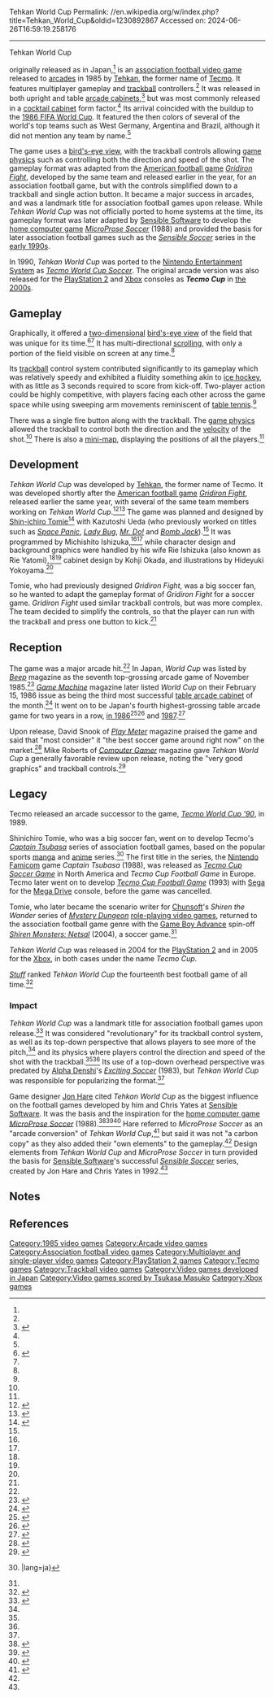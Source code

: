 Tehkan World Cup
Permalink: //en.wikipedia.org/w/index.php?title=Tehkan_World_Cup&oldid=1230892867
Accessed on: 2024-06-26T16:59:19.258176



------
Tehkan World Cup
{{Short description|1985 video game}}
{{Redirect|Tecmo Cup|the Nintendo Entertainment System game|Tecmo Cup Soccer Game|the 1989 arcade game|Tecmo World Cup '90|the Sega Mega Drive game|Tecmo Cup Football Game}}
{{Infobox video game
|title = Tehkan World Cup
|image = Tehkan-World-Cup.jpg
|caption = North American arcade flyer
|developer = [[Tehkan]]
|publisher = [[Tecmo]]
|designer = [[Shin-ichiro Tomie]]<br>Kazutoshi Ueda
|programmer = Michishito Ishizuka
|artist = Rie Ishizuka{{efn|Characters/Backgrounds}} <br> Hideyuki Yokoyama{{efn|Illustrations}} 
|composer = Tsukasa Masuko
|platforms = [[Arcade game|Arcade]], [[PlayStation 2]], [[Xbox (console)|Xbox]]
|released = {{vgrelease|JP|November 1985<ref name="Beep"/>|WW|January 1986<ref name="GM278"/><ref>{{cite web|url=http://flyers.arcade-museum.com/?page=thumbs&db=videodb&id=2378|title=The Arcade Flyer Archive}}</ref>}}
|genre = [[Sports video game|Sports]] <small>([[List of association football video games|association football]])</small>
|modes = [[Single-player video game|Single-player]], [[Multiplayer video game|multiplayer]]
}}

{{nihongo foot|'''''Tehkan World Cup''''',|テーカン ワールド カップ|Tēkan Wārudo Kappu|lead=yes|group=lower-alpha}} originally released as {{nihongo foot|'''''World Cup'''''|ワールド カップ|Wārudo Kappu|lead=yes|group=lower-alpha}} in Japan,<ref name="Beep"/> is an [[List of association football video games|association football video game]] released to [[Arcade game|arcades]] in 1985 by [[Tehkan]], the former name of [[Tecmo]]. It features multiplayer gameplay and [[trackball]] controllers.<ref name="KLOV"/> It was released in both upright and table [[arcade cabinet]]s,<ref name="GM278">{{cite magazine |title=Overseas Readers Column: Tecmo (Tehkan) Ship Table Type PCB "World Cup" |date=15 February 1986 |url=https://onitama.tv/gamemachine/pdf/19860215p.pdf#page=12 |magazine=[[:ja:ゲームマシン|Game Machine]] |issue=278 |publisher=[[:ja:アミューズメント通信社|Amusement Press, Inc.]] |page=22 |lang=ja}}</ref> but was most commonly released in a [[cocktail cabinet]] form factor.<ref name="KLOV"/> Its arrival coincided with the buildup to the [[1986 FIFA World Cup]]. It featured the then colors of several of the world's top teams such as West Germany, Argentina and Brazil, although it did not mention any team by name.<ref name="KLOV"/>

The game uses a [[bird's-eye view]], with the trackball controls allowing [[game physics]] such as controlling both the direction and speed of the shot. The gameplay format was adapted from the [[List of American football video games|American football game]] ''[[Gridiron Fight]]'', developed by the same team and released earlier in the year, for an association football game, but with the controls simplified down to a trackball and single action button. It became a major success in arcades, and was a landmark title for association football games upon release. While ''Tehkan World Cup'' was not officially ported to home systems at the time, its gameplay format was later adapted by [[Sensible Software]] to develop the [[home computer game]] ''[[MicroProse Soccer]]'' (1988) and provided the basis for later association football games such as the ''[[Sensible Soccer]]'' series in the [[1990s in video games|early 1990s]].

In 1990, ''Tehkan World Cup'' was ported to the [[Nintendo Entertainment System]] as ''[[Tecmo World Cup Soccer]]''. The original arcade version was also released for the [[PlayStation 2]] and [[Xbox (console)|Xbox]] consoles as '''''Tecmo Cup''''' in [[2000s in video games|the 2000s]].

== Gameplay ==
Graphically, it offered a [[2D computer graphics|two-dimensional]] [[bird's-eye view]] of the field that was unique for its time.<ref name="KLOV">{{cite web|url=http://www.arcade-museum.com/game_detail.php?game_id=10057|title=Tehkan World Cup - Videogame by Tehkan|website=[[Killer List of Videogames]]|access-date=11 May 2021}}</ref><ref name="Retro"/> It has multi-directional [[scrolling]], with only a portion of the field visible on screen at any time.<ref name="CG12"/>

Its [[trackball]] control system contributed significantly to its gameplay which was relatively speedy and exhibited a fluidity something akin to [[ice hockey]], with as little as 3 seconds required to score from kick-off. Two-player action could be highly competitive, with players facing each other across the game space while using sweeping arm movements reminiscent of [[table tennis]].<ref name="KLOV"/>

There was a single fire button along with the trackball. The [[game physics]] allowed the trackball to control both the direction and the [[velocity]] of the shot.<ref name="Retro"/> There is also a [[mini-map]], displaying the positions of all the players.<ref name="CG12"/>

== Development ==
''Tehkan World Cup'' was developed by [[Tehkan]], the former name of Tecmo. It was developed shortly after the [[List of American football video games|American football game]] ''[[Gridiron Fight]]'', released earlier the same year, with several of the same team members working on ''Tehkan World Cup''.<ref name="GameSide">{{cite journal |title=Interview with a Wonder Boy - Michihito Ishizuka |journal=[[:ja:GAME SIDE|Game Side: Ultimate Game Life Magazine]] |date=December 2007 |volume=9 |publisher=[[:ja:マイクロマガジン社|Micro Magazine]] |language=ja}}</ref><ref name="Gamest">{{cite magazine |title=Talking Game Design with Fukio "MTJ" Mitsuji |magazine=[[Gamest]] |date=1989 |lang=ja |url=http://shmuplations.com/mtjdesign/}}</ref> The game was planned and designed by [[Shin-ichiro Tomie]]<ref name="MAME">{{cite web |title=Tehkan World Cup (set 1) |url=http://maws.mameworld.info/minimaws/set/tehkanwc |website=Mini MAWS |publisher=[[MAME]] |archive-url=https://web.archive.org/web/20111007113259/http://maws.mameworld.info/minimaws/set/tehkanwc |archive-date=2011-10-07 |access-date=12 May 2021}}</ref> with Kazutoshi Ueda (who previously worked on titles such as ''[[Space Panic]]'', ''[[Lady Bug (video game)|Lady Bug]]'', ''[[Mr. Do!]]'' and ''[[Bomb Jack]]'').<ref name="Gamest"/> It was programmed by Michishito Ishizuka,<ref name="Gamest"/><ref name="GameSide"/> while character design and background graphics were handled by his wife Rie Ishizuka (also known as Rie Yatomi),<ref name="GameSide"/><ref name="MAME"/> cabinet design by Kohji Okada, and illustrations by Hideyuki Yokoyama.<ref name="MAME"/>

Tomie, who had previously designed ''Gridiron Fight'', was a big soccer fan, so he wanted to adapt the gameplay format of ''Gridiron Fight'' for a soccer game. ''Gridiron Fight'' used similar trackball controls, but was more complex. The team decided to simplify the controls, so that the player can run with the trackball and press one button to kick.<ref name="Gamest"/>

== Reception ==
The game was a major arcade hit.<ref name="Gamest"/> In Japan, ''World Cup'' was listed by ''[[:ja:Beep!|Beep]]'' magazine as the seventh top-grossing arcade game of November 1985.<ref name="Beep">{{cite magazine |title=ビデオゲームランキング (1985年11月) |trans-title=Video Game Rankings (November 1985) |magazine=[[:ja:Beep!|Beep!]] |date=1 February 1986 |issue=1986–02 |publisher=[[SoftBank Group]] |location=Japan |page=93 |lang=ja |url=https://cdn-ak.f.st-hatena.com/images/fotolife/M/MULTi88/20190403/20190403191411.jpg}}</ref> ''[[:ja:ゲームマシン|Game Machine]]'' magazine later listed ''World Cup'' on their February 15, 1986 issue as being the third most successful [[table arcade cabinet]] of the month.<ref>{{cite magazine|title=Game Machine's Best Hit Games 25 - テーブル型TVゲーム機 (Table Videos)|magazine=[[:ja:ゲームマシン|Game Machine]]|issue=278|publisher=[[:ja:アミューズメント通信社|Amusement Press, Inc.]]|date=15 February 1986|page=21|url=https://onitama.tv/gamemachine/pdf/19860215p.pdf#page=11|lang=ja}}</ref> It went on to be Japan's fourth highest-grossing table arcade game for two years in a row, [[1986 in video games|in 1986]]<ref>{{cite magazine |title=Game Machine's Best Hit Games 25: '86 上半期 |trans-title=Game Machine's Best Hit Games 25: First Half '86 |magazine=[[:ja:ゲームマシン|Game Machine]] |issue=288 |publisher=[[:ja:アミューズメント通信社|Amusement Press, Inc.]] |date=15 July 1986 |page=28 |lang=ja |url=https://onitama.tv/gamemachine/pdf/19860715p.pdf#page=15}}</ref><ref>{{cite magazine |title=Game Machine's Best Hit Games 25: '86 下半期 |trans-title=Game Machine's Best Hit Games 25: Second Half '86 |magazine=Game Machine |issue=300 |publisher=Amusement Press, Inc. |date=15 January 1987 |page=16 |lang=ja |url=https://onitama.tv/gamemachine/pdf/19870115p.pdf#page=9}}</ref> and [[1987 in video games|1987]].<ref>{{cite magazine |title=Game Machine's Best Hit Games 25: '87 |magazine=Game Machine |issue=324 |publisher=Amusement Press, Inc. |date=15 January 1988 |page=20 |lang=ja |url=https://onitama.tv/gamemachine/pdf/19880115p.pdf#page=11}}</ref>

Upon release, David Snook of ''[[Play Meter]]'' magazine praised the game and said that "most consider" it "the best soccer game around right now" on the market.<ref>{{cite magazine |title=Corks pop at ATEI|magazine=[[Play Meter]]|date=February 1986|volume=12|issue=2|pages=32–6|url=https://archive.org/details/play-meter-volume-12-number-2-february-1986-600dpi/Play%20Meter%20-%20Volume%2012%2C%20Number%202%20-%20February%201986%20%28Compressed%29/page/32/mode/2up|last=Snook|first=David}}</ref> Mike Roberts of ''[[Computer Gamer]]'' magazine gave ''Tehkan World Cup'' a generally favorable review upon release, noting the "very good graphics" and trackball controls.<ref name="CG12">{{cite magazine |last1=Roberts |first1=Mike |title=Coin-Op Connection |magazine=[[Computer Gamer]] |date=March 1986 |issue=12 |pages=26–7 |url=https://archive.org/details/Computer_Gamer_Issue_12_1986-03_Argus_Press_GB/page/n25}}</ref>

== Legacy ==
Tecmo released an arcade successor to the game, ''[[Tecmo World Cup '90]]'', in 1989.

Shinichiro Tomie, who was a big soccer fan, went on to develop Tecmo's ''[[Captain Tsubasa]]'' series of association football games, based on the popular sports [[manga]] and [[anime]] series.<ref name="Famitsu">{{cite magazine |title=『街』への想いから昨今のインディーゲームまで――チュンソフト30周年のすべてを中村光一氏と振り返るロングインタビュー【後編】 |trans-title=From feelings for "Town" to recent indie games―A long interview with Mr. Koichi Nakamura looking back on all of Chunsoft's 30th anniversary (Part 2) |url=https://www.famitsu.com/news/201406/09054675.html |access-date=12 May 2021 |magazine=[[Famitsu]] |date=2014-06-09}} |lang=ja}</ref> The first title in the series, the [[Nintendo Famicom]] game ''Captain Tsubasa'' (1988), was released as ''[[Tecmo Cup Soccer Game]]'' in North America and ''Tecmo Cup Football Game'' in Europe. Tecmo later went on to develop ''[[Tecmo Cup Football Game]]'' (1993) with [[Sega]] for the [[Mega Drive]] console, before the game was cancelled.

Tomie, who later became the scenario writer for [[Chunsoft]]'s ''Shiren the Wander'' series of ''[[Mystery Dungeon]]'' [[role-playing video games]], returned to the association football game genre with the [[Game Boy Advance]] spin-off ''[[List of Mystery Dungeon video games|Shiren Monsters: Netsal]]'' (2004), a soccer game.<ref name="Famitsu"/>

''Tehkan World Cup'' was released in 2004 for the [[PlayStation 2]] and in 2005 for the [[Xbox (console)|Xbox]], in both cases under the name ''Tecmo Cup''.

''[[Stuff (magazine)|Stuff]]'' ranked ''Tehkan World Cup'' the fourteenth best football game of all time.<ref name="Stuff">{{cite web |last1=Grannell |first1=Craig |title=The 25 best football games ever |url=https://www.stuff.tv/features/25-best-football-games-ever |access-date=13 May 2021 |work=[[Stuff (magazine)|Stuff]] |date=29 May 2018}}</ref>

=== Impact ===
''Tehkan World Cup'' was a landmark title for association football games upon release.<ref name="IGN">{{cite news |last1=Robertson |first1=John |title=IGN's History of Football Games |url=https://www.ign.com/articles/2014/07/01/igns-history-of-football-games |access-date=12 May 2021 |work=[[IGN]] |date=1 July 2014}}</ref> It was considered "revolutionary" for its trackball control system, as well as its top-down perspective that allows players to see more of the pitch,<ref name="IGN"/> and its physics where players control the direction and speed of the shot with the trackball.<ref name="Retro"/><ref name="RG33"/> Its use of a top-down overhead perspective was predated by [[Alpha Denshi]]'s ''[[Exciting Soccer]]'' (1983), but ''Tehkan World Cup'' was responsible for popularizing the format.<ref name="Stuff"/>

Game designer [[Jon Hare]] cited ''Tehkan World Cup'' as the biggest influence on the football games developed by him and Chris Yates at [[Sensible Software]]. It was the basis and the inspiration for the [[home computer game]] ''[[MicroProse Soccer]]'' (1988).<ref name="Retro">{{cite magazine |title=The Sensible Game: Jon Hare Reveals the Drive and Inspiration – Direct and Indirect – For the Beautiful Game That Became Sensible Soccer |magazine=[[GamesTM|Retro: The Ultimate Retro Companion from Games<sup>TM</sup>]] |date=2010 |volume=3 |publisher=[[Imagine Publishing]] |location=United Kingdom |pages=224-231 (228-9) |url=https://issuu.com/topov81/docs/retro_volume_3/228}}</ref><ref>{{cite magazine |title=In the chair with... Jon Hare |magazine=[[Retro Gamer]] |date=March 2009 |issue=61 |publisher=[[Imagine Publishing]] |location=United Kingdom |pages=52–69 |url=https://archive.org/details/retro_gamer/RetroGamer_061/page/62/mode/2up}}</ref><ref name="RG33">{{cite journal |title=Developer Lookback: Being Sensible |journal=[[Retro Gamer]] |date=January 2007 |issue=33 |pages=36–41 |url=https://archive.org/details/retro_gamer/RetroGamer_033/page/36/mode/2up}}</ref> Hare referred to ''MicroProse Soccer'' as an "arcade conversion" of ''Tehkan World Cup'',<ref>{{cite journal |last1=Wallström |first1=Andreas |title=Another Sensible Interview with John Hare |journal=[[Zzap!64]] |date=July 2005 |issue=108 |pages=19–21 |url=https://archive.org/details/zzapp_64_issue_108_600dpi/page/n18}}</ref> but said it was not "a carbon copy" as they also added their "own elements" to the gameplay.<ref name="Retro"/> Design elements from ''Tehkan World Cup'' and ''MicroProse Soccer'' in turn provided the basis for [[Sensible Software]]'s successful ''[[Sensible Soccer]]'' series, created by Jon Hare and Chris Yates in 1992.<ref name="Retro"/>

==Notes==
{{Notelist}}

==References==
{{Reflist}}

{{Koei Tecmo}}

[[Category:1985 video games]]
[[Category:Arcade video games]]
[[Category:Association football video games]]
[[Category:Multiplayer and single-player video games]]
[[Category:PlayStation 2 games]]
[[Category:Tecmo games]]
[[Category:Trackball video games]]
[[Category:Video games developed in Japan]]
[[Category:Video games scored by Tsukasa Masuko]]
[[Category:Xbox games]]